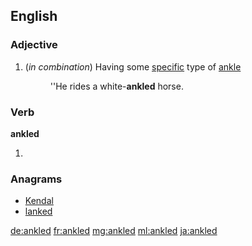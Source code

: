 ==English==

===Adjective===
{{en-adj|-}}

# (''in combination'') Having some [[specific]] type of [[ankle]]
#: ''He rides a white-'''ankled''' horse.

===Verb===
'''ankled'''

# {{past of|ankle}}

===Anagrams===
* [[Kendal#English|Kendal]]
* [[lanked#English|lanked]]

[[de:ankled]]
[[fr:ankled]]
[[mg:ankled]]
[[ml:ankled]]
[[ja:ankled]]